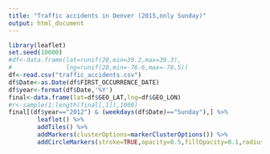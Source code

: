 ```yaml
---
title: "Traffic accidents in Denver (2015,only Sunday)"
output: html_document
---
```

```r
library(leaflet)
set.seed(10000)
#df<-data.frame(lat=runif(20,min=39.2,max=39.3),
#               lng=runif(20,min=-76.6,max=-76.5))
df<-read.csv("traffic_accidents.csv")
df$Date<-as.Date(df$FIRST_OCCURRENCE_DATE)
df$year<-format(df$Date,'%Y')
final<-data.frame(lat=df$GEO_LAT,lng=df$GEO_LON)
#r<-sample(1:length(final[,1]),1000)
final[(df$year=="2012") & (weekdays(df$Date)=="Sunday"),] %>% 
        leaflet() %>%
        addTiles() %>%
        addMarkers(clusterOptions=markerClusterOptions()) %>%
        addCircleMarkers(stroke=TRUE,opacity=0.5,fillOpacity=0.1,radius=3,color="blue")
        
```
